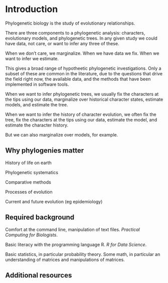 # Introduction {#intro}

Phylogenetic biology is the study of evolutionary relationships.


There are three components to a phylogenetic analysis: characters, evolutionary models, and phylogenetic trees. In any given study we could have data, not care, or want to infer any three of these. 

When we don't care, we marginalize. When we have data we fix. When we want to infer we estimate.

This gives a broad range of hypotheetic phylogenetic investigations. Only a subset of these are common in the literature, due to the questions that drive the field right now, the available data, and the methods that have been implemented in software tools.

When we want to infer phylogenetic trees, we usually fix the characters at the tips using our data, marginalize over historical character states, estimate models, and estimate the tree.

When we want to infer the history of character evolution, we often fix the tree, fix the characters at the tips using our data, estimate the model, and estimate the character history.

But we can also marginalize over models, for example.


## Why phylogenies matter

History of life on earth

Phylogenetic systematics

Comparative methods

Processes of evolution

Current and future evolution (eg epidemiology)


## Required background

Comfort at the command line, manipulation of text files. *Practical Computing for Biologists*.

Basic literacy with the programming language R. *R for Data Science*.

Basic statistics, in particular probability theory. Some math, in particular an understanding of matrices and manipulations of matrices.

## Additional resources

